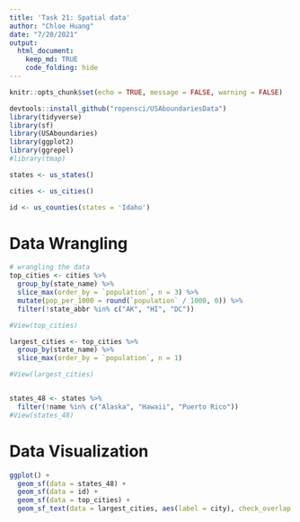 ```yaml
---
title: 'Task 21: Spatial data'
author: "Chloe Huang"
date: "7/20/2021"
output: 
  html_document: 
    keep_md: TRUE
    code_folding: hide
---
```


```r
knitr::opts_chunk$set(echo = TRUE, message = FALSE, warning = FALSE)
```

```r
devtools::install_github("ropensci/USAboundariesData")
library(tidyverse)
library(sf)
library(USAboundaries)
library(ggplot2)
library(ggrepel)
#library(tmap)

```

```r
states <- us_states()

cities <- us_cities()

id <- us_counties(states = 'Idaho')

```

# Data Wrangling
```r
# wrangling the data
top_cities <- cities %>% 
  group_by(state_name) %>% 
  slice_max(order_by = `population`, n = 3) %>% 
  mutate(pop_per_1000 = round(`population` / 1000, 0)) %>% 
  filter(!state_abbr %in% c("AK", "HI", "DC"))

#View(top_cities)

largest_cities <- top_cities %>% 
  group_by(state_name) %>% 
  slice_max(order_by = `population`, n = 1) 

#View(largest_cities)


states_48 <- states %>% 
  filter(!name %in% c("Alaska", "Hawaii", "Puerto Rico"))
#View(states_48)
```


# Data Visualization 
```r
ggplot() +
  geom_sf(data = states_48) +
  geom_sf(data = id) +
  geom_sf(data = top_cities) +
  geom_sf_text(data = largest_cities, aes(label = city), check_overlap = TRUE)
```